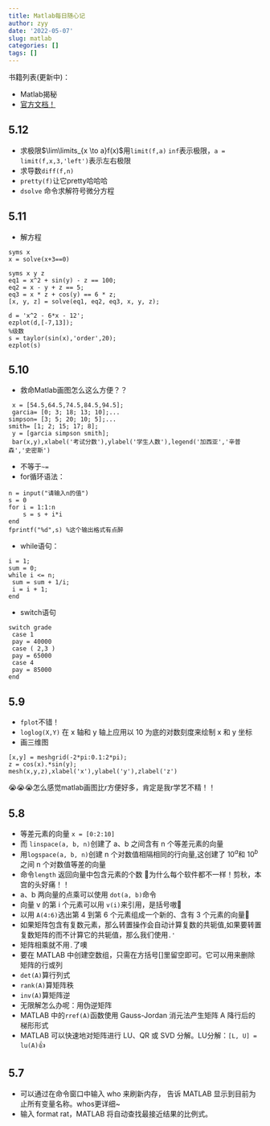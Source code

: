 ```yaml
---
title: Matlab每日随心记
author: zyy
date: '2022-05-07'
slug: matlab
categories: []
tags: []
---
```


书籍列表(更新中)：

- Matlab揭秘
- [官方文档！](https://ww2.mathworks.cn/help/matlab/getting-started-with-matlab.html)

## 5.12 
- 求极限$\lim\limits_{x \to a}f(x)$用` limit(f,a)` `inf`表示极限，`a = limit(f,x,3,'left')`表示左右极限
- 求导数`diff(f,n)`
- `pretty(f)`让它pretty哈哈哈
- `dsolve` 命令求解符号微分方程


## 5.11
- 解方程
```
syms x
x = solve(x+3==0)

syms x y z
eq1 = x^2 + sin(y) - z == 100;
eq2 = x - y + z == 5;
eq3 = x * z + cos(y) == 6 * z;
[x, y, z] = solve(eq1, eq2, eq3, x, y, z);

d = 'x^2 - 6*x - 12';
ezplot(d,[-7,13]);
%级数
s = taylor(sin(x),'order',20);
ezplot(s)
```

## 5.10
- 救命Matlab画图怎么这么方便？？
```
 x = [54.5,64.5,74.5,84.5,94.5];
 garcia= [0; 3; 18; 13; 10];... 
simpson= [3; 5; 20; 10; 5];... 
smith= [1; 2; 15; 17; 8]; 
 y = [garcia simpson smith]; 
 bar(x,y),xlabel('考试分数'),ylabel('学生人数'),legend('加西亚','辛普森','史密斯')
```
- 不等于`~=`
- for循环语法：
```
n = input("请输入n的值")
s = 0
for i = 1:1:n
    s = s + i*i
end
fprintf("%d",s) %这个输出格式有点醉
```
- while语句：
```
i = 1; 
sum = 0; 
while i <= n; 
 sum = sum + 1/i; 
 i = i + 1; 
end
```
- switch语句
```
switch grade 
 case 1 
 pay = 40000 
 case ( 2,3 ) 
 pay = 65000 
 case 4 
 pay = 85000 
end
```

## 5.9
- `fplot`不错！
- `loglog(X,Y)` 在 x 轴和 y 轴上应用以 10 为底的对数刻度来绘制 x 和 y 坐标
- 画三维图
```
[x,y] = meshgrid(-2*pi:0.1:2*pi); 
z = cos(x).*sin(y); 
mesh(x,y,z),xlabel('x'),ylabel('y'),zlabel('z')
```
😭😭😭怎么感觉matlab画图比r方便好多，肯定是我r学艺不精！！

## 5.8
- 等差元素的向量 `x = [0:2:10]`
- 而 `linspace(a, b, n)`创建了 a、b 之间含有 n 个等差元素的向量
- 用`logspace(a, b, n)`创建 n 个对数值相隔相同的行向量,这创建了 $10^a$和 $10^b$ 之间 n 个对数值等差的向量
- 命令`length` 返回向量中包含元素的个数 👊为什么每个软件都不一样！剪秋，本宫的头好痛！！
- a、b 两向量的点乘可以使用 `dot(a, b)`命令
- 向量 v 的第 i 个元素可以用 `v(i)`来引用，是括号嗷👊
- 以用 `A(4:6)`选出第 4 到第 6 个元素组成一个新的、含有 3 个元素的向量👊
- 如果矩阵包含有复数元素，那么转置操作会自动计算复数的共轭值,如果要转置复数矩阵的而不计算它的共轭值，那么我们使用`.'`
- 矩阵相乘就不用`.`了噢
- 要在 MATLAB 中创建空数组，只需在方括号[]里留空即可。它可以用来删除矩阵的行或列
- `det(A)`算行列式
- `rank(A)`算矩阵秩
- `inv(A)`算矩阵逆
- 无限解怎么办呢：用伪逆矩阵
- MATLAB 中的`rref(A)`函数使用 Gauss-Jordan 消元法产生矩阵 A 降行后的梯形形式
- MATLAB 可以快速地对矩阵进行 LU、QR 或 SVD 分解。LU分解：`[L, U] = lu(A)`👍

## 5.7
- 可以通过在命令窗口中输入 who 来刷新内存，
告诉 MATLAB 显示到目前为止所有变量名称。whos更详细~
- 输入 format rat，MATLAB 将自动查找最接近结果的比例式。




